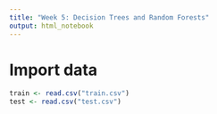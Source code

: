 ```yaml
---
title: "Week 5: Decision Trees and Random Forests"
output: html_notebook
---
```


# Import data

```r

train <- read.csv("train.csv")
test <- read.csv("test.csv")

```


